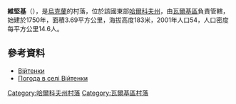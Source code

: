 {{coord|49|56|35|N|35|36|57|E|scale:100000_region:UA|display=title}}

'''維堅基'''（{{lang-uk|Війтенки}}），是[[烏克蘭|烏克蘭]]的村落，位於該國東部[[哈爾科夫州|哈爾科夫州]]，由[[瓦爾基區|瓦爾基區]]負責管轄，始建於1750年，面積3.69平方公里，海拔高度183米，2001年人口54，人口密度每平方公里14.6人。

==參考資料==
* [http://gska2.rada.gov.ua/pls/z7502/A005?rdat1=09.01.2009&rf7571=32518 Війтенки]{{dead link|date=2018年4月 |bot=InternetArchiveBot |fix-attempted=yes }}
* [http://weather.in.ua/ua/har'kovskaja/3895 Погода в селі Війтенки] {{Wayback|url=http://weather.in.ua/ua/har'kovskaja/3895 |date=20160323025219 }}

{{DEFAULTSORT:Війтенки}}
[[Category:哈爾科夫州村落|Category:哈爾科夫州村落]]
[[Category:瓦爾基區村落|Category:瓦爾基區村落]]


{{Kharkiv-geo-stub}}